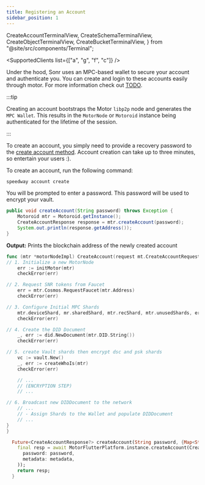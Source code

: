 ```yaml
---
title: Registering an Account
sidebar_position: 1
---
```


  CreateAccountTerminalView,
  CreateSchemaTerminalView,
  CreateObjectTerminalView,
  CreateBucketTerminalView,
} from "@site/src/components/Terminal";

<SupportedClients list={["a", "g", "f", "c"]} />

Under the hood, Sonr uses an MPC-based wallet to secure your account and authenticate
you. You can create and login to these accounts easily through motor. For more information
check out [TODO](#).

:::tip

Creating an account bootstraps the Motor `libp2p` node and generates the `MPC Wallet`. This results in the `MotorNode` or `Motoroid` instance being authenticated for the lifetime of the session.

:::

To create an account, you simply need to provide a recovery password to the [create account method](/api/registry/tx). Account creation can take up to three minutes, so entertain your users :).

<Tabs groupId="platform">
    <TabItem value="cli" label="🖥️ CLI" default>
To create an account, run the following command:

```sh
speedway account create
```

<div style={{ maxWidth: 600, marginBottom: 16 }}>
  <CreateAccountTerminalView />
</div>

You will be prompted to enter a password. This password will be used to encrypt your vault.

  </TabItem>

  <TabItem value="java" label="🤖 Android">

```java
public void createAccount(String password) throws Exception {
    Motoroid mtr = Motoroid.getInstance();
    CreateAccountResponse response = mtr.createAccount(password);
    System.out.println(response.getAddress());
}
```

**Output:** Prints the blockchain address of the newly created account

  </TabItem>
  <TabItem value="go" label="🐹 Go">

```go
func (mtr *motorNodeImpl) CreateAccount(request mt.CreateAccountRequest) (mt.CreateAccountResponse, error) {
// 1. Initialize a new MotorNode
	err := initMotor(mtr)
    checkError(err)

// 2. Request SNR tokens from Faucet
	err = mtr.Cosmos.RequestFaucet(mtr.Address)
    checkError(err)

// 3. Configure Initial MPC Shards
	mtr.deviceShard, mr.sharedShard, mtr.recShard, mtr.unusedShards, err = mtr.Wallet.CreateInitialShards()
    checkError(err)

// 4. Create the DID Document
	_, err := did.NewDocument(mtr.DID.String())
    checkError(err)

// 5. create Vault shards then encrypt dsc and psk shards
	vc := vault.New()
	_, err := createWhoIs(mtr)
    checkError(err)

    // ...
    // (ENCRYPTION STEP)
    // ...

// 6. Broadcast new DIDDocument to the network
    // ...
    // - Assign Shards to the Wallet and populate DIDDocument
    // ...
}
}
```

  </TabItem>
  <TabItem value="flutter" label="🐦 Flutter">

```dart
  Future<CreateAccountResponse?> createAccount(String password, {Map<String, String>? metadata}) async {
    final resp = await MotorFlutterPlatform.instance.createAccount(CreateAccountRequest(
      password: password,
      metadata: metadata,
    ));
    return resp;
  }
```

  </TabItem>
</Tabs>
